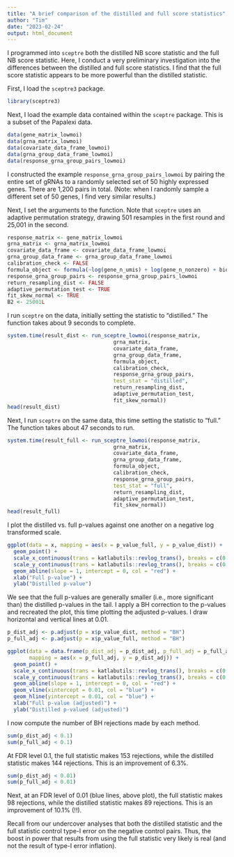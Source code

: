 ```yaml
---
title: "A brief comparison of the distilled and full score statistics"
author: "Tim"
date: "2023-02-24"
output: html_document
---
```


I programmed into `sceptre` both the distilled NB score statistic and the full NB score statistic. Here, I conduct a very preliminary investigation into the differences between the distilled and full score statistics. I find that the full score statistic appears to be more powerful than the distilled statistic.

First, I load the `sceptre3` package.

```r
library(sceptre3)
```

Next, I load the example data contained within the `sceptre` package. This is a subset of the Papalexi data.

```r
data(gene_matrix_lowmoi)
data(grna_matrix_lowmoi)
data(covariate_data_frame_lowmoi)
data(grna_group_data_frame_lowmoi)
data(response_grna_group_pairs_lowmoi)
```

I constructed the example `response_grna_group_pairs_lowmoi` by pairing the entire set of gRNAs to a randomly selected set of 50 highly expressed genes. There are 1,200 pairs in total. (Note: when I randomly sample a different set of 50 genes, I find very similar results.)

Next, I set the arguments to the function. Note that `sceptre` uses an adaptive permutation strategy, drawing 501 resamples in the first round and 25,001 in the second.

```r
response_matrix <- gene_matrix_lowmoi
grna_matrix <- grna_matrix_lowmoi
covariate_data_frame <- covariate_data_frame_lowmoi
grna_group_data_frame <- grna_group_data_frame_lowmoi
calibration_check <- FALSE
formula_object <- formula(~log(gene_n_umis) + log(gene_n_nonzero) + bio_rep + phase + p_mito)
response_grna_group_pairs <- response_grna_group_pairs_lowmoi
return_resampling_dist <- FALSE
adaptive_permutation_test <- TRUE
fit_skew_normal <- TRUE
B2 <- 25001L
```

I run `sceptre` on the data, initially setting the statistic to "distilled." The function takes about 9 seconds to complete.

```r
system.time(result_dist <- run_sceptre_lowmoi(response_matrix,
                                  grna_matrix,
                                  covariate_data_frame,
                                  grna_group_data_frame,
                                  formula_object,
                                  calibration_check,
                                  response_grna_group_pairs,
                                  test_stat = "distilled",
                                  return_resampling_dist,
                                  adaptive_permutation_test,
                                  fit_skew_normal))
head(result_dist)
```

Next, I run `sceptre` on the same data, this time setting the statistic to "full." The function takes about 47 seconds to run.

```r
system.time(result_full <- run_sceptre_lowmoi(response_matrix,
                                  grna_matrix,
                                  covariate_data_frame,
                                  grna_group_data_frame,
                                  formula_object,
                                  calibration_check,
                                  response_grna_group_pairs,
                                  test_stat = "full",
                                  return_resampling_dist,
                                  adaptive_permutation_test,
                                  fit_skew_normal))
head(result_full)
```

I plot the distilled vs. full p-values against one another on a negative log transformed scale.

```r
ggplot(data = x, mapping = aes(x = p_value_full, y = p_value_dist)) +
  geom_point() +
  scale_x_continuous(trans = katlabutils::revlog_trans(), breaks = c(0.1, 0.01, 0.001, 0.0001)) +
  scale_y_continuous(trans = katlabutils::revlog_trans(), breaks = c(0.1, 0.01, 0.001, 0.0001)) +
  geom_abline(slope = 1, intercept = 0, col = "red") +
  xlab("Full p-value") +
  ylab("Distilled p-value")
```

We see that the full p-values are generally smaller (i.e., more significant than) the distilled p-values in the tail. I apply a BH correction to the p-values and recreated the plot, this time plotting the adjusted p-values. I draw horizontal and vertical lines at 0.01.

```r
p_dist_adj <- p.adjust(p = x$p_value_dist, method = "BH")
p_full_adj <- p.adjust(p = x$p_value_full, method = "BH")
```

```r
ggplot(data = data.frame(p_dist_adj = p_dist_adj, p_full_adj = p_full_adj),
       mapping = aes(x = p_full_adj, y = p_dist_adj)) +
  geom_point() +
  scale_x_continuous(trans = katlabutils::revlog_trans(), breaks = c(0.1, 0.01)) +
  scale_y_continuous(trans = katlabutils::revlog_trans(), breaks = c(0.1, 0.01)) +
  geom_abline(slope = 1, intercept = 0, col = "red") +
  geom_vline(xintercept = 0.01, col = "blue") +
  geom_hline(yintercept = 0.01, col = "blue") +
  xlab("Full p-value (adjusted)") +
  ylab("Distilled p-valued (adjusted)")
```

I now compute the number of BH rejections made by each method.

```r
sum(p_dist_adj < 0.1)
sum(p_full_adj < 0.1)
```

At FDR level 0.1, the full statistic makes 153 rejections, while the distilled statistic makes 144 rejections. This is an improvement of 6.3\%.

```r
sum(p_dist_adj < 0.01)
sum(p_full_adj < 0.01)
```

Next, at an FDR level of 0.01 (blue lines, above plot), the full statistic makes 98 rejections, while the distilled statistic makes 89 rejections. This is an improvement of 10.1\% (!!). 

Recall from our undercover analyses that both the distilled statistic and the full statistic control type-I error on the negative control pairs. Thus, the boost in power that results from using the full statistic very likely is real (and not the result of type-I error inflation).